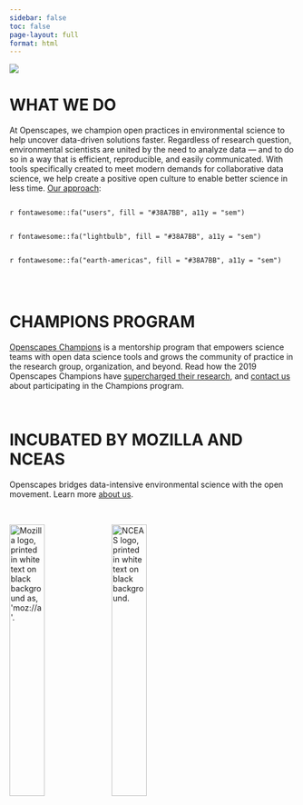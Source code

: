 ```yaml
---
sidebar: false
toc: false
page-layout: full
format: html
---
```


::: column-screen
![](images/banner_imgs/horst_openscapes_grassland_big-text.png)
:::


::: column-screen
<div class="white-div">
<h1 class="blue-underline center-text">**WHAT WE DO**</h1>
<p><span class="bold700">At Openscapes, we champion open practices in environmental science to help uncover data-driven solutions faster.</span> Regardless of research question, environmental scientists are united by the need to analyze data — and to do so in a way that is efficient, reproducible, and easily communicated. With tools specifically created to meet modern demands for collaborative data science, we help create a positive open culture to enable better science in less time. [Our approach]():</p>
</div>
:::


<div class="white-div">
 <div class="column"><p class="large-body-text">`r fontawesome::fa("users", fill = "#38A7BB", a11y = "sem")`</p></div>
 <div class="column"><p class="large-body-text">`r fontawesome::fa("lightbulb", fill = "#38A7BB", a11y = "sem")`</p></div>
 <div class="column"><p class="large-body-text">`r fontawesome::fa("earth-americas", fill = "#38A7BB", a11y = "sem")`</p></div>
</div>

<br>

::: column-screen
<div class="gray-div">
<h1 class="blue-underline center-text">**CHAMPIONS PROGRAM**</h1>
<p>[Openscapes Champions]() is a mentorship program that empowers science teams with open data science tools and grows the community of practice in the research group, organization, and beyond. Read how the 2019 Openscapes Champions have [supercharged their research](), and [contact us]() about participating in the Champions program.</p>
</div>
:::

<br>

::: column-screen
<div class="white-div">
<h1 class="blue-underline center-text">**INCUBATED BY MOZILLA AND NCEAS**</h1>
<p class="center-text">Openscapes bridges data-intensive environmental science with the open movement. Learn more [about us]().</p>
<br>
<div class="center-img">
<img src="images/clients/mozilla.png" alt="Mozilla logo, printed in white text on black background as, 'moz://a'." style="width:35%">
<img src="images/clients/nceas.png" alt="NCEAS logo, printed in white text on black background." style="width:35%">
</div>
</div>
:::
